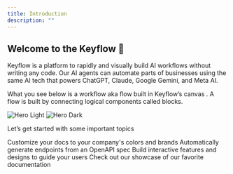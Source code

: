 ```yaml
---
title: Introduction
description: ""
---
```


## Welcome to the **Keyflow** 👋

Keyflow is a platform to rapidly and visually build AI workflows without writing any code. Our AI agents can automate parts of businesses using the same AI tech that powers ChatGPT, Claude, Google Gemini, and Meta AI.

What you see below is a workflow aka flow built in Keyflow’s canvas . A flow is built by connecting logical components called blocks.

<img
  className="block dark:hidden"
  src="/images/hero-light.png"
  alt="Hero Light"
/>
<img
  className="hidden dark:block"
  src="/images/hero-dark.png"
  alt="Hero Dark"
/>

Let’s get started with some important topics

<CardGroup cols={2}>
  <Card title="Builder Guide" icon="palette">
    Customize your docs to your company's colors and brands
  </Card>
  <Card
    title="Reference APIs"
    icon="code"
    href="https://mintlify.com/docs/api-playground/openapi"
  >
    Automatically generate endpoints from an OpenAPI spec
  </Card>
  <Card
    title="Add Components"
    icon="screwdriver-wrench"
    href="https://mintlify.com/docs/components/accordion"
  >
    Build interactive features and designs to guide your users
  </Card>
  <Card
    title="Get Inspiration"
    icon="stars"
    href="https://mintlify.com/showcase"
  >
    Check out our showcase of our favorite documentation
  </Card>
</CardGroup>
